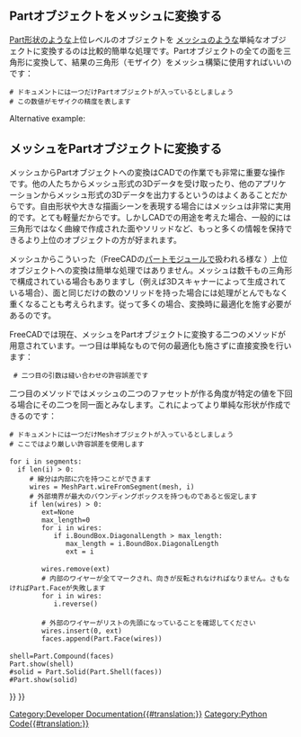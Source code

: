 <languages/>

{{TOCright}}

<div class="mw-translate-fuzzy">
== Partオブジェクトをメッシュに変換する ==
</div>

<div class="mw-translate-fuzzy">
[[Part Workbench/ja|Part形状]]のような上位レベルのオブジェクトを [[Mesh Workbench/ja|メッシュ]]のような単純なオブジェクトに変換するのは比較的簡単な処理です。Partオブジェクトの全ての面を三角形に変換して、結果の三角形（モザイク）をメッシュ構築に使用すればいいのです：

 # ドキュメントには一つだけPartオブジェクトが入っているとしましょう
 # この数値がモザイクの精度を表します
</div>

{{Code|code=
import Mesh

obj = FreeCADGui.Selection.getSelection()[0] # a Part object must be preselected
shp = obj.Shape
faces = []

triangles = shp.tessellate(1) # the number represents the precision of the tessellation
for tri in triangles[1]:
    face = []
    for i in tri:
        face.append(triangles[0][i])
    faces.append(face)

m = Mesh.Mesh(faces)
Mesh.show(m)
}}

Alternative example:

{{Code|code=
import Mesh
import MeshPart

obj = FreeCADGui.Selection.getSelection()[0] # a Part object must be preselected
shp = obj.Shape

mesh = FreeCAD.ActiveDocument.addObject("Mesh::Feature", "Mesh")
mesh.Mesh = MeshPart.meshFromShape(
        Shape=shp,
        LinearDeflection=0.01,
        AngularDeflection=0.025,
        Relative=False)
}}

<div class="mw-translate-fuzzy">
== メッシュをPartオブジェクトに変換する ==
</div>

<div class="mw-translate-fuzzy">
メッシュからPartオブジェクトへの変換はCADでの作業でも非常に重要な操作です。他の人たちからメッシュ形式の3Dデータを受け取ったり、他のアプリケーションからメッシュ形式の3Dデータを出力するというのはよくあることだからです。自由形状や大きな描画シーンを表現する場合にはメッシュは非常に実用的です。とても軽量だからです。しかしCADでの用途を考えた場合、一般的には三角形ではなく曲線で作成された面やソリッドなど、もっと多くの情報を保持できるより上位のオブジェクトの方が好まれます。
</div>

<div class="mw-translate-fuzzy">
メッシュからこういった（FreeCADの[[Part Module/jp|パートモジュール]]で扱われる様な ）上位オブジェクトへの変換は簡単な処理ではありません。メッシュは数千もの三角形で構成されている場合もありますし（例えば3Dスキャナーによって生成されている場合）、面と同じだけの数のソリッドを持った場合には処理がとんでもなく重くなることも考えられます。従って多くの場合、変換時に最適化を施す必要があるのです。
</div>

<div class="mw-translate-fuzzy">
FreeCADでは現在、メッシュをPartオブジェクトに変換する二つのメソッドが用意されています。一つ目は単純なもので何の最適化も施さずに直接変換を行います：

  # 二つ目の引数は縫い合わせの許容誤差です
</div>

{{Code|code=
import Mesh
import Part

mesh = Mesh.createTorus()
shape = Part.Shape()
shape.makeShapeFromMesh(mesh.Topology, 0.05) # the second arg is the tolerance for sewing
solid = Part.makeSolid(shape)
Part.show(solid)
}}

<div class="mw-translate-fuzzy">
二つ目のメソッドではメッシュの二つのファセットが作る角度が特定の値を下回る場合にその二つを同一面とみなします。これによってより単純な形状が作成できるのです：

 # ドキュメントには一つだけMeshオブジェクトが入っているとしましょう
 # ここではより厳しい許容誤差を使用します
 
 for i in segments:
   if len(i) > 0:
      # 線分は内部に穴を持つことができます
      wires = MeshPart.wireFromSegment(mesh, i)
      # 外部境界が最大のバウンディングボックスを持つものであると仮定します
      if len(wires) > 0:
         ext=None
         max_length=0
         for i in wires:
            if i.BoundBox.DiagonalLength > max_length:
               max_length = i.BoundBox.DiagonalLength
               ext = i
 
         wires.remove(ext)
         # 内部のワイヤーが全てマークされ、向きが反転されなければなりません。さもなければPart.Faceが失敗します
         for i in wires:
            i.reverse()
 
         # 外部のワイヤーがリストの先頭になっていることを確認してください
         wires.insert(0, ext)
         faces.append(Part.Face(wires))
 
 shell=Part.Compound(faces)
 Part.show(shell)
 #solid = Part.Solid(Part.Shell(faces))
 #Part.show(solid)
</div>

{{Code|code=
import Mesh
import Part
import MeshPart

obj = FreeCADGui.Selection.getSelection()[0] # a Mesh object must be preselected
mesh = obj.Mesh
segments = mesh.getPlanarSegments(0.00001) # use rather strict tolerance here
faces = []

for i in segments:
    if len(i) > 0:
        # a segment can have inner holes
        wires = MeshPart.wireFromSegment(mesh, i)
        # we assume that the exterior boundary is that one with the biggest bounding box
        if len(wires) > 0:
            ext = None
            max_length=0
            for i in wires:
                if i.BoundBox.DiagonalLength > max_length:
                    max_length = i.BoundBox.DiagonalLength
                    ext = i

            wires.remove(ext)
            # all interior wires mark a hole and must reverse their orientation, otherwise Part.Face fails
            for i in wires:
                i.reverse()

            # make sure that the exterior wires comes as first in the list
            wires.insert(0, ext)
            faces.append(Part.Face(wires))

solid = Part.Solid(Part.Shell(faces))
Part.show(solid)
}}


{{Powerdocnavi{{#translation:}}}}
[[Category:Developer Documentation{{#translation:}}]]
[[Category:Python Code{{#translation:}}]]
{{Mesh Tools navi{{#translation:}}}}